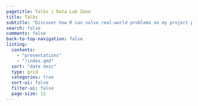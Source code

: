 ```yaml
---
pagetitle: Talks | Data Lab Zone
title: Talks
subtitle: "Discover how R can solve real-world problems on my project page, where I showcase practical applications of this powerful tool."
search: false
comments: false
back-to-top-navigation: false
listing:
  contents:
    - "presentations"
    - "!index.qmd"
  sort: "date desc"
  type: grid
  categories: true
  sort-ui: false
  filter-ui: false
  page-size: 12
---
```

